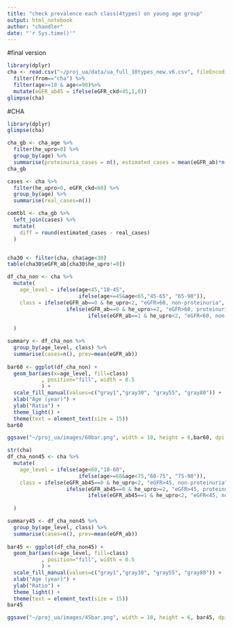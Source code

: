 ```yaml
---
title: "check prevalence each class(4types) on young age group"
output: html_notebook
author: "chandler"
date: "'r Sys.time()'"
---
```


#final version
```r
library(dplyr)
cha <- read.csv("~/proj_ua/data/ua_full_10types_new.v6.csv", fileEncoding = "utf-8") %>%
  filter(from=="cha") %>%
  filter(age>=18 & age<=90)%>%
  mutate(eGFR_ab45 = ifelse(eGFR_ckd<45,1,0))
glimpse(cha)
```

#CHA
```r
library(dplyr)
glimpse(cha)

cha_gb <- cha_age %>%
  filter(he_upro>0) %>%
  group_by(age) %>%
  summarise(proteinuria_cases = n(), estimated_cases = mean(eGFR_ab)*n())
cha_gb

cases <- cha %>%
  filter(he_upro>0, eGFR_ckd<60) %>%
  group_by(age) %>%
  summarise(real_cases=n())

comtbl <- cha_gb %>%
  left_join(cases) %>%
  mutate(
    diff = round(estimated_cases - real_cases)
  )


cha30 <- filter(cha, cha$age<30)
table(cha30$eGFR_ab[cha30$he_upro!=0])
```

```r
df_cha_non <- cha %>%
  mutate(
    age_level = ifelse(age<45,"18-45",
                       ifelse(age>=45&age<65,"45-65", "65-90")),
    class = ifelse(eGFR_ab==0 & he_upro<2, "eGFR>60, non-proteinuria",
                   ifelse(eGFR_ab==0 & he_upro>=2, "eGFR>60, proteinuria",
                          ifelse(eGFR_ab==1 & he_upro<2, "eGFR<60, non-proteinuria", "eGFR<60, proteinuria")))
    
  )

summary <- df_cha_non %>%
  group_by(age_level, class) %>%
  summarise(cases=n(), prev=mean(eGFR_ab))
  
bar60 <- ggplot(df_cha_non) +
  geom_bar(aes(x=age_level, fill=class)
           , position="fill", width = 0.5
           ) +
  scale_fill_manual(values=c("gray1","gray30", "gray55", "gray80")) +
  xlab("Age (year)") +
  ylab("Ratio") +
  theme_light() +
  theme(text = element_text(size = 15))
bar60

ggsave("~/proj_ua/images/60bar.png", width = 10, height = 6,bar60, dpi = 300)
```

```r
str(cha)
df_cha_non45 <- cha %>%
  mutate(
    age_level = ifelse(age<60,"18-60",
                       ifelse(age>=60&age<75,"60-75", "75-90")),
    class = ifelse(eGFR_ab45==0 & he_upro<2, "eGFR>45, non-proteinuria",
                   ifelse(eGFR_ab45==0 & he_upro>=2, "eGFR>45, proteinuria",
                          ifelse(eGFR_ab45==1 & he_upro<2, "eGFR<45, non-proteinuria", "eGFR<45, proteinuria")))
    
  )

summary45 <- df_cha_non45 %>%
  group_by(age_level, class) %>%
  summarise(cases=n(), prev=mean(eGFR_ab))
  
bar45 <- ggplot(df_cha_non45) +
  geom_bar(aes(x=age_level, fill=class)
           , position="fill", width = 0.5
           ) +
  scale_fill_manual(values=c("gray1","gray30", "gray55", "gray80")) +
  xlab("Age (year)") +
  ylab("Ratio") +
  theme_light() +
  theme(text = element_text(size = 15))
bar45

ggsave("~/proj_ua/images/45bar.png", width = 10, height = 6, bar45, dpi = 300)
```

